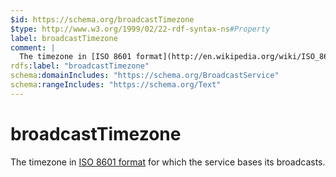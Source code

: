 ```yaml
---
$id: https://schema.org/broadcastTimezone
$type: http://www.w3.org/1999/02/22-rdf-syntax-ns#Property
label: broadcastTimezone
comment: |
  The timezone in [ISO 8601 format](http://en.wikipedia.org/wiki/ISO_8601) for which the service bases its broadcasts.
rdfs:label: "broadcastTimezone"
schema:domainIncludes: "https://schema.org/BroadcastService"
schema:rangeIncludes: "https://schema.org/Text"
---
```


# broadcastTimezone

The timezone in [ISO 8601 format](http://en.wikipedia.org/wiki/ISO_8601) for which the service bases its broadcasts.

